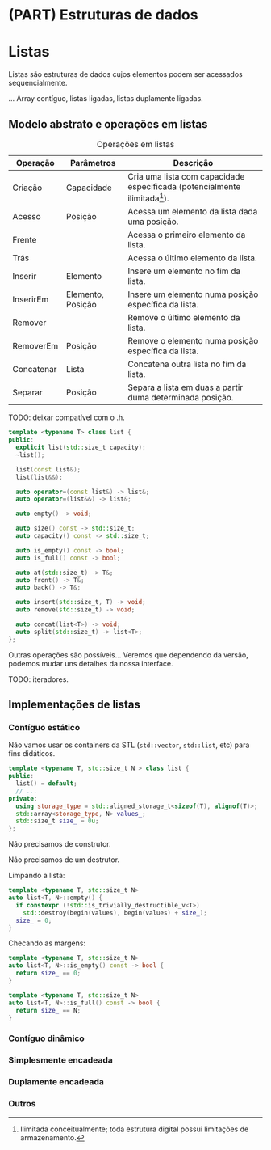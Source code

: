 # (PART) Estruturas de dados {-}

# Listas

Listas são estruturas de dados cujos elementos podem ser acessados
sequencialmente.

...
Array contíguo, listas ligadas, listas duplamente ligadas.

## Modelo abstrato e operações em listas

Table: Operações em listas

Operação      Parâmetros          Descrição
--------      ----------          ---------
Criação       Capacidade          Cria uma lista com capacidade especificada (potencialmente ilimitada^[Ilimitada conceitualmente; toda estrutura digital possui limitações de armazenamento.]).
Acesso        Posição             Acessa um elemento da lista dada uma posição.
Frente                            Acessa o primeiro elemento da lista.
Trás                              Acessa o último elemento da lista.
Inserir       Elemento            Insere um elemento no fim da lista.
InserirEm     Elemento, Posição   Insere um elemento numa posição específica da lista.
Remover                           Remove o último elemento da lista.
RemoverEm     Posição             Remove o elemento numa posição específica da lista.
Concatenar    Lista               Concatena outra lista no fim da lista.
Separar       Posição             Separa a lista em duas a partir duma determinada posição.

TODO: deixar compatível com o .h.

```cpp
template <typename T> class list {
public:
  explicit list(std::size_t capacity);
  ~list();

  list(const list&);
  list(list&&);

  auto operator=(const list&) -> list&;
  auto operator=(list&&) -> list&;

  auto empty() -> void;

  auto size() const -> std::size_t;
  auto capacity() const -> std::size_t;

  auto is_empty() const -> bool;
  auto is_full() const -> bool;

  auto at(std::size_t) -> T&;
  auto front() -> T&;
  auto back() -> T&;

  auto insert(std::size_t, T) -> void;
  auto remove(std::size_t) -> void;

  auto concat(list<T>) -> void;
  auto split(std::size_t) -> list<T>;
};
```

Outras operações são possíveis...
Veremos que dependendo da versão, podemos mudar uns detalhes da nossa interface.

TODO: iteradores.

## Implementações de listas

### Contíguo estático

Não vamos usar os containers da STL (`std::vector`, `std::list`, etc) para fins
didáticos.

```cpp
template <typename T, std::size_t N > class list {
public:
  list() = default;
  // ...
private:
  using storage_type = std::aligned_storage_t<sizeof(T), alignof(T)>;
  std::array<storage_type, N> values_;
  std::size_t size_ = 0u;
};
```

Não precisamos de construtor.

Não precisamos de um destrutor.

Limpando a lista:
```cpp
template <typename T, std::size_t N>
auto list<T, N>::empty() {
  if constexpr (!std::is_trivially_destructible_v<T>)
    std::destroy(begin(values), begin(values) + size_);
  size_ = 0;
}
```

Checando as margens:
```cpp
template <typename T, std::size_t N>
auto list<T, N>::is_empty() const -> bool {
  return size_ == 0;
}

template <typename T, std::size_t N>
auto list<T, N>::is_full() const -> bool {
  return size_ == N;
}
```


### Contíguo dinâmico

### Simplesmente encadeada

### Duplamente encadeada

### Outros
